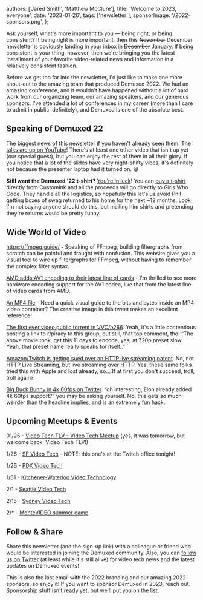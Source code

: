   authors: ['Jared Smith', 'Matthew McClure'],
  title: 'Welcome to 2023, everyone',
  date: '2023-01-26',
  tags: ['newsletter'],
  sponsorImage: '/2022-sponsors.png',
};

Ask yourself, what's more important to you — being right, or being consistent? If being right is more important, then this ~~November~~ December newsletter is obviously landing in your inbox in ~~December~~ January. If being consistent is your thing, however, then we're bringing you the latest installment of your favorite video-related news and information in a relatively consistent fashion.

Before we get too far into the newsletter, I'd just like to make one more shout-out to the amazing team that produced Demuxed 2022. We had an amazing conference, and it wouldn't have happened without a lot of hard work from our organizing team, our amazing speakers, and our generous sponsors. I've attended a lot of conferences in my career (more than I care to admit in public, definitely), and Demuxed is one of the absolute best.

## Speaking of Demuxed 22

The biggest news of this newsletter if you haven't already seen them: [The talks are up on YouTube](https://www.youtube.com/watch?v=cZSjDaGDmX8&list=PLkyaYNWEKcOf98lZxnCcL6y7ZIVU3oSYO)! There's at least one other video that isn't up yet (our special guest), but you can enjoy the rest of them in all their glory. If you notice that a lot of the slides have very night-shifty vibes, it's definitely not because the presenter laptop had it turned on. 😅

**Still want the Demuxed '22 t-shirt?** [You're in luck](https://www.customink.com/fundraising/demuxed-22-t-shirt-fundraiser?side=front&type=1&zoom=false)! You can [buy a t-shirt](https://www.customink.com/fundraising/demuxed-22-t-shirt-fundraiser?side=front&type=1&zoom=false) directly from CustomInk and all the proceeds will go directly to Girls Who Code. They handle all the logistics, so hopefully this let's us avoid Phil getting boxes of swag returned to his home for the next ~12 months. Look I'm not saying anyone should do this, but mailing him shirts and pretending they're returns would be pretty funny.

## Wide World of Video

https://ffmpeg.guide/ - Speaking of FFmpeg, building filtergraphs from scratch can be painful and fraught with confusion. This website gives you a visual tool to wire up filtergraphs for FFmpeg, without having to remember the complex filter syntax.

[AMD adds AV1 encoding to their latest line of cards](https://ir.amd.com/news-events/press-releases/detail/1099/amd-unveils-worlds-most-advanced-gaming-graphics-cards) - I'm thrilled to see more hardware encoding support for the AV1 codec, like that from the latest line of video cards from AMD.

[An MP4 file](https://twitter.com/angealbertini/status/1596058494784110592) - Need a quick visual guide to the bits and bytes inside an MP4 video container? The creative image in this tweet makes an excellent reference!

[The first ever video public torrent in VVC/h266](https://old.reddit.com/r/Piracy/comments/10jaxv4/the_first_ever_video_public_torrent_in_vvch266/). Yeah, it's a little contentious posting a link to r/piracy to this group, but still, that top comment, tho: “The above movie took, get this 11 days to encode, yes, at 720p preset slow. Yeah, that preset name really speaks for itself..”

[Amazon/Twitch is getting sued over an HTTP live streaming patent](https://www.streamingmediablog.com/2023/01/bsd-crown-emblaze-amazon.html). No, not HTTP Live Streaming, but live streaming over HTTP. Yes, these same folks tried this with Apple and lost already, so… If at first you don't succeed, troll, troll again?

[Big Buck Bunny in 4k 60fps on Twitter](https://twitter.com/kitlith/status/1591337352718602242). “oh interesting, Elon already added 4k 60fps support?” you may be asking yourself. No, this gets so much weirder than the headline implies, and is an extremely fun hack.

## Upcoming Meetups & Events

01/25 - [Video Tech TLV - Video Tech Meetup](https://www.meetup.com/tlv-video-technology/events/290124331/) (yes, it was tomorrow, but welcome back, Video Tech TLV!)

1/26 - [SF Video Tech](https://www.meetup.com/sf-video-technology/events/290563491/) - NOTE: this one's at the Twitch office tonight!

1/26 - [PDX Video Tech](https://www.meetup.com/pdx-video-tech/events/290316052/)

1/31 - [Kitchener-Waterloo Video Technology](https://www.meetup.com/kw-video-technology/events/snvznryfccbjc/)

2/1 - [Seattle Video Tech](https://www.meetup.com/seattlevideotech/events/glvjzsyfcdbcb/)

2/15 - [Sydney Video Tech](https://www.meetup.com/sydney-video-technology/events/291124597/)

2/\* - [MonteVIDEO summer camp](https://www.meetup.com/MonteVIDEO-Tech-Meetup/)

## Follow & Share

Share this newsletter (and the sign-up link) with a colleague or friend who would be interested in joining the Demuxed community. Also, you can [follow us on Twitter](https://twitter.com/demuxed) (at least while it's still alive) for video tech news and the latest updates on Demuxed events!

This is also the last email with the 2022 branding and our amazing 2022 sponsors, so enjoy it! If you want to sponsor Demuxed in 2023, reach out. Sponsorship stuff isn't ready yet, but we'll put you on the list.
